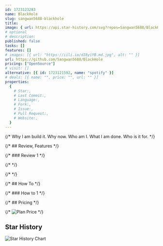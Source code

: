 ```yaml
---
id: 1723123283
name: BlackHole
slug: sangwan5688-blackhole
title: 
image: { url: https://api.star-history.com/svg?repos=Sangwan5688/BlackHole }
# optional
# description: 
published: false
tasks: []
features: []
# images: [{ url: "https://iili.io/dI8yiYB.md.jpg", alt: "" }]
url: https://github.com/Sangwan5688/BlackHole
pricing: ["OpenSource"]
# visit: []
alternative: [{ id: 1723121592, name: "spotify" }]
# deals: [{ name: "", price: "", url: "" }]
properties:
  {
    # Star:,
    # Last Commit:,
    # Language:,
    # Fork:,
    # Issue:,
    # Pull Request:,
    # Website:,
  }
---
```


{/* Why I am build it. Why now. Who am I. What I am done. Who is it for. */}

{/* ## Review, Features */}

{/* ### Review 1 */}

{/* <DetailYoutube videoId="" startTime={0} /> */}

{/* <Twitters ids=[] /> */}

{/* ## How To */}

{/* ### How to 1 */}

{/* ## Pricing */}

{/* <Img src="" alt="Plan Price" /> */}

## Star History

![Star History Chart](https://api.star-history.com/svg?repos=Sangwan5688/BlackHole)
